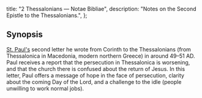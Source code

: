   title: "2 Thessalonians — Notae Bibliae",
  description: "Notes on the Second Epistle to the Thessalonians.",
};

<Initial text="Second Thessalonians" />

## Synopsis

[St. Paul's](/people/saints/apostles/paul) second letter he wrote from Corinth to the Thessalonians (from Thessalonica in Macedonia, modern northern Greece) in around 49–51 AD. Paul receives a report that the persecution in Thessalonica is worsening, and that the church there is confused about the return of Jesus. In this letter, Paul offers a message of hope in the face of persecution, clarity about the coming Day of the Lord, and a challenge to the idle (people unwilling to work normal jobs).
